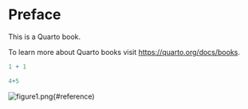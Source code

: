 # Preface {.unnumbered}

This is a Quarto book.

To learn more about Quarto books visit <https://quarto.org/docs/books>.

```r
1 + 1

4+5

```

::: {#CHUNKNAME layout-ncol=2}

![figure1.png](figure1.png){#reference)

:::